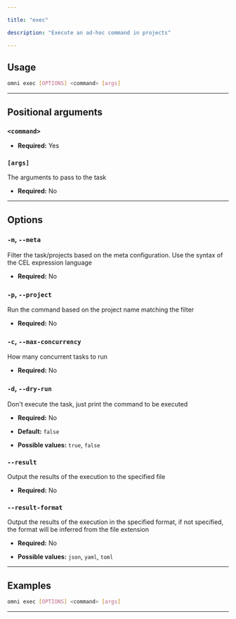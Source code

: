 ```yaml
---

title: "exec"

description: "Execute an ad-hoc command in projects"

---
```




## Usage

```bash
omni exec [OPTIONS] <command> [args]
```

---

## Positional arguments

### `<command>`

- **Required:** Yes

### `[args]`

The arguments to pass to the task

- **Required:** No

---

## Options

### `-m`, `--meta`

Filter the task/projects based on the meta configuration. Use the syntax of the CEL expression language

- **Required:** No

### `-p`, `--project`

Run the command based on the project name matching the filter

- **Required:** No

### `-c`, `--max-concurrency`

How many concurrent tasks to run

- **Required:** No

### `-d`, `--dry-run`

Don't execute the task, just print the command to be executed

- **Required:** No

- **Default:** `false`

- **Possible values:** `true`, `false`

### `--result`

Output the results of the execution to the specified file

- **Required:** No

### `--result-format`

Output the results of the execution in the specified format, if not specified, the format will be inferred from the file extension

- **Required:** No

- **Possible values:** `json`, `yaml`, `toml`

---

## Examples

```bash
omni exec [OPTIONS] <command> [args]
```

---